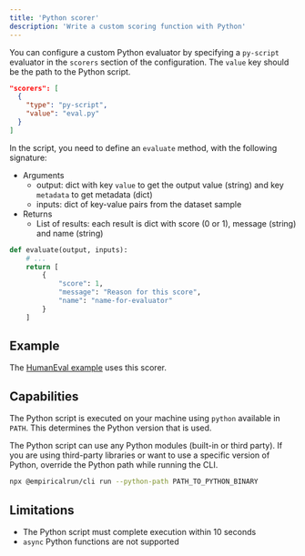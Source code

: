 ```yaml
---
title: 'Python scorer'
description: 'Write a custom scoring function with Python'
---
```


You can configure a custom Python evaluator by specifying a `py-script` evaluator in
the `scorers` section of the configuration. The `value` key should be the path to the Python script.

```json
"scorers": [
  {
    "type": "py-script",
    "value": "eval.py"
  }
]
```

In the script, you need to define an `evaluate` method, with the following signature:

- Arguments
  - output: dict with key `value` to get the output value (string) and key `metadata` to get metadata (dict)
  - inputs: dict of key-value pairs from the dataset sample
- Returns
  - List of results: each result is dict with score (0 or 1), message (string) and name (string)

```python
def evaluate(output, inputs):
    # ...
    return [
        {
            "score": 1,
            "message": "Reason for this score",
            "name": "name-for-evaluator"
        }
    ]
```

## Example

The [HumanEval example](https://github.com/empirical-run/empirical/tree/main/examples/humaneval) uses this scorer.


## Capabilities

The Python script is executed on your machine using `python` available in `PATH`. This
determines the Python version that is used.

The Python script can use any Python modules (built-in or third party). If you are
using third-party libraries or want to use a specific version of Python, override
the Python path while running the CLI.

```sh
npx @empiricalrun/cli run --python-path PATH_TO_PYTHON_BINARY
```

## Limitations

- The Python script must complete execution within 10 seconds
- `async` Python functions are not supported
